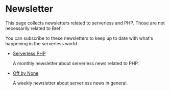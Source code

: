 
# Newsletter

This page collects newsletters related to serverless and PHP. Those are not necessarily related to Bref.

You can subscribe to these newsletters to keep up to date with what's happening in the serverless world.

- [Serverless PHP](https://serverless-php.news/)

    A monthly newsletter about serverless news related to PHP.
- [Off by None](https://www.jeremydaly.com/newsletter/)

    A weekly newsletter about serverless news in general.
